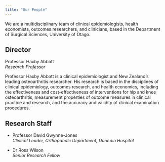 ```yaml
---
title: "Our People"
---
```


We are a multidisciplinary team of clinical epidemiologists, health economists, outcomes researchers, and clinicians, based in the Department of Surgical Sciences, University of Otago.

## Director

Professor Haxby Abbott\
*Research Professor*

Professor Haxby Abbott is a clinical epidemiologist and New Zealand’s leading osteoarthritis researcher. His research is based in the disciplines of clinical epidemiology, outcomes research, and health economics, including the effectiveness and cost-effectiveness of interventions for hip and knee osteoarthritis, measurement properties of outcome measures in clinical practice and research, and the accuracy and validity of clinical examination procedures.

## Research Staff

* Professor David Gwynne-Jones\
*Clinical Leader, Orthopaedic Department, Dunedin Hospital*

* Dr Ross Wilson\
*Senior Research Fellow*
